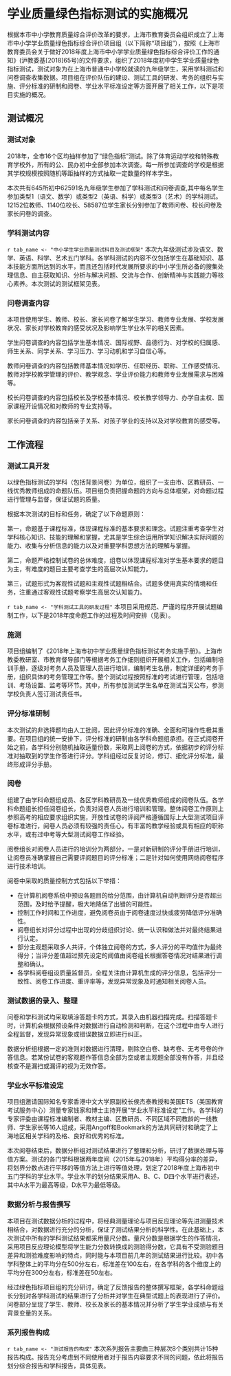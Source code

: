 
<!-- chapter 1 project summary -->

\mytext

# 学业质量绿色指标测试的实施概况

根据本市中小学教育质量综合评价改革的要求，上海市教育委员会组织成立了上海市中小学学业质量绿色指标综合评价项目组（以下简称“项目组”），按照《上海市教育委员会关于做好2018年度上海市中小学学业质量绿色指标综合评价工作的通知》(沪教委基[2018]65号)的文件要求，组织了2018年度初中学生学业质量绿色指标测试，测试对象为在上海市普通中小学校就读的九年级学生，采用学科测试和问卷调查收集数据。项目组在评价队伍的建设、测试工具的研发、考务的组织与实施、评分标准的研制和阅卷、学业水平标准设定等方面开展了相关工作，以下是项目实施的概况。

## 测试概况

### 测试对象

2018年，全市16个区均抽样参加了“绿色指标”测试。除了体育运动学校和特殊教育学校外，所有的公、民办初中全部参加本次调查。每一所参加调查的学校是根据其学校规模按照随机等距抽样的方式抽取一定数量的样本学生。

本次共有645所初中62591名九年级学生参加了学科测试和问卷调查,其中每名学生参加类型1（语文、数学）或类型2（英语、科学）或类型3（艺术）的学科测试。12152位教师、1140位校长、58587位学生家长分别参加了教师问卷、校长问卷及家长问卷的调查。


### 学科测试内容

`r tab_name <- "中小学生学业质量测试科目及测试框架"`
本次九年级测试涉及语文、数学、英语、科学、艺术五门学科。各学科测试的内容不仅包括学生在基础知识、基本技能方面所达到的水平，而且还包括时代发展所要求的中小学生所必备的搜集处理信息、自主获取知识、分析与解决问题、交流与合作、创新精神与实践能力等核心素养。本次测试的测试框架见表\ref{tab: `r tab_name`}。

\begin{itshape}

\begin{longtable}{|l|l|l|l|l|}
\caption{`r tab_name`} \label{tab: `r tab_name`} \\  \hline

 & \multicolumn{2}{c|}{\mytablehead{内容}} &  \multicolumn{2}{c|}{\mytablehead{能力\footnote{本表格中的科学学科为考查的维度。}}} \\  \hline

\multirow{5}{*}{\mytablehead{语文}}  & \multicolumn{2}{l|}{\makecell{积累与运用}} & \multicolumn{2}{l|}{\makecell[l]{读准字音\\认清字形\\理解词义\\积累和运用常见古诗文\\阅读名著}}  \\  \cline{2-5}
 & \multirow{3}{*}{阅读} & 获取信息 & \multicolumn{2}{l|}{\multirow{2}{*}{\makecell[l]{整体感知\\提取信息\\形成解释\\做出评价}}}  \\ \cline{3-3}
& & 获得文学体验 & \multicolumn{2}{l|}{}  \\ \cline{3-3}
& & 完成任务 & \multicolumn{2}{l|}{}   \\  \cline{2-5}
& \multicolumn{2}{l|}{写作} & \multicolumn{2}{l|}{\makecell[l]{能根据表达的需要，选取恰当的作文材料\\能有条理地安排文章的结构\\能具体明确、文从字顺地表达自己的意思}} \\  \hline

\multirow{2}{*}{\mytablehead{数学}} & \multicolumn{2}{l|}{\multirow{2}{*}{\makecell[l]{数与代数\\图形与几何\\函数与概率统计初步}}} & 过程分量 & \makecell[l]{辨识\\调用\\反思\\聚合} \\  \cline{4-5}
&  \multicolumn{2}{l|}{}  & 方法分量 & \makecell[l]{运算求解\\
推理论证\\空间想象\\数学表达\\数据处理\\数学建模} \\ \hline

英语 & \multicolumn{2}{l|}{\makecell[l]{语音\\词汇\\语法\\话题\\语言功能}} & \multicolumn{2}{l|}{\makecell[l]{听力\\语法词汇\\阅读\\写作}} \\ \hline


科学 & \multicolumn{2}{l|}{\makecell[l]{地球宇宙\\物质科学\\生命科学\\科学探究}} & \multicolumn{2}{l|}{\makecell[l]{科学知识\\科学能力\\科学态度}} \\ \hline

艺术 & \multicolumn{2}{l|}{\makecell[l]{艺术形式\\艺术内容\\艺术风格\\艺术感受\\艺术创作}} & \multicolumn{2}{l|}{\makecell[l]{感知与判断\\理解与分析\\运用与表现}} \\ \hline

\end{longtable}
\end{itshape}


### 问卷调查内容

本项目使用学生、教师、校长、家长问卷了解学生学习、教师专业发展、学校发展状况、家长对学校教育的感受状况及影响学生学业水平的相关因素。

学生问卷调查的内容包括学生基本情况、国际视野、品德行为、对学校的归属感、师生关系、同学关系、学习压力、学习动机和学习自信心等。

教师问卷调查的内容包括教师基本情况如学历、任职经历、职称、工作感受情况、教师对学校教学管理的评价、教学观念、学业评价能力和教师专业发展需求与困难等。

校长问卷调查的内容包括校长及学校基本情况、校长教学领导力、办学自主权、国家课程开设情况和对教师的专业支持等。

家长问卷调查的内容包括亲子关系、对孩子学业的支持以及对学校教育的感受等。


## 工作流程

### 测试工具开发

以绿色指标测试的学科（包括背景问卷）为单位，组织了一支由市、区教研员、一线优秀教师组成的命题队伍。项目组负责把握命题的方向与总体框架，对命题过程进行管理与监督，保证试题的质量。

根据本次测试的目标和任务，确定了以下命题原则：

第一，命题基于课程标准，体现课程标准的基本要求和理念。试题注重考查学生对学科核心知识、技能的理解和掌握，尤其是学生综合运用所学知识解决实际问题的能力、收集与分析信息的能力以及对重要学科思想方法的理解与掌握。

第二，命题严格控制试卷的总体难度，组卷以体现课程标准对学生基本要求的题目为主，有难度的题目主要考查学生的高层次认知能力。

第三，试题形式为客观性试题和主观性试题相结合。试题多使用真实的情境和任务，注重通过客观性试题考察学生高层次认知能力。


`r tab_name <- "学科测试工具的研发过程" `
本项目采用规范、严谨的程序开展试题编制工作，以下是2018年度命题工作的过程及时间安排（见表\ref{tab: `r tab_name`}）。

\begin{itshape}

\begin{longtable}{m{13cm}r}
\caption{`r tab_name`} \label{tab: `r tab_name`} \\ \hline

\multicolumn{1}{c}{\multirow{2}{*}{\mytablehead{测试工具的研发}}} & \mytablehead{时间节点} \\
  & \mytablehead{(2018年)} \\ \hline

绿色指标总项目组正式启动测试工具的研发工作 & 3月16日 \\
各学科命题组研讨各学科测试框架，依据往年测试情况对测试框架进行修订完善  & 3月17-25日 \\
外请专家对各学科命题组提交的学科测试框架进行审议 & 3月26日 \\
各学科命题组依据测试框架研制出用于预测试的三套试卷 & 3月-5月  \\
试题审查专家对三套试卷进行审查并向学科反馈试题审议结果 & 5月21日 \\
学科命题组对试题进行修订  & 5月-6月 \\
项目组赴外省开展100人预测试工作 & 6月29日 \\
各学科命题组组织不少于6名学生参加试题访谈，依据学生反馈意见对试题进行调整与修改 & 7月1-5日 \\
数据分析组根据预测试数据对试题进行分析并撰写分析报告 & 7月-8月 \\
学科命题组依据预测试数据分析结果，对试题进行修订和筛选，组成两套试卷  & 8月27-29日 \\
召开专家审议会议，对各学科测试卷和背景问卷进行评审，各学科命题组根据评审意见对试题进行修订及优化  & 9月25日 \\
各学科命题组依据评审结果对试题进行优化及适应性调整，最终确定正式卷和备用卷 & 9月26-27日 \\

\hline 
\end{longtable}
\end{itshape}

### 施测

项目组编制了《2018年上海市初中学业质量绿色指标测试考务实施手册》。上海市教委教研室、市教育督导部门等根据考务工作细则组织开展相关工作，包括编制培训手册，逐级对考务人员及管理人员进行培训，编制考生名册，制定详细的考务手册，组织具体的考务管理工作等。整个测试过程按照标准的考试进行管理，包括培训、考场设置、监考等环节。其中，所有参加测试学生名单在测试当天公布，参测学校负责人签订测试责任书。

### 评分标准研制

本次测试的非选择题均由人工批阅，因此评分标准的准确、全面和可操作性极其重要。在项目组的统一安排下，评分标准的研制由各学科命题组承担。在正式阅卷开始之前，各学科分别随机抽取适量份数，采取网上阅卷的方式，依据初步的评分标准对抽取到的学生作答进行评分。学科组经过反复讨论，修订、细化评分标准，最终形成评分手册。

### 阅卷

组建了由学科命题组成员、各区学科教研员及一线优秀教师组成的阅卷队伍。各学科命题组长担任阅卷组长，负责对阅卷人员进行培训和管理。整体阅卷工作原则上参照高考的相应要求组织实施，开放性试卷的评阅严格遵循国际上大型测试项目评卷标准进行，阅卷人员必须有较强的责任心，有丰富的教学经验或具有相应的职称水平，或有过中考等大型测试阅卷工作经验。

阅卷组长对阅卷人员进行的培训分为两部分，一是对新研制的评分手册进行培训，让阅卷员准确掌握自己需要评阅题目的评分标准；二是针对如何使用网络阅卷程序进行技术培训。

阅卷中采取的质量控制方式包括以下举措：

- 在计算机阅卷系统中预设各题目的给分范围，由计算机自动判断评分是否超出范围，及时给予提醒，极大地降低了出错的可能性。
- 控制工作时间和工作进度，避免阅卷员由于阅卷速度过快或疲劳降低评分准确性。
- 阅卷组长对评分过程中出现的分歧组织讨论、统一认识和做法并对最终结果进行认定。
- 部分主观题采取多人共评，个体独立阅卷的方式，多人评分的平均值作为最终得分；当评分差值超过预先设定的阈值由阅卷组长根据答卷情况对结果进行调整和确认。
- 各学科阅卷组设质量监督员，全程关注由计算机生成的评分信息，包括评分一致性、阅卷工作进度、重评率等，发现异常现象及时通知相关阅卷人员。


### 测试数据的录入、整理

问卷和学科测试均采取填涂答题卡的方式，其录入由机器扫描完成。扫描答题卡时，计算机会根据预设条件对数据进行自动检测和判断，在这个过程中由专人进行全程监督，发现异常现象或错误数据立即进行纠正。

数据分析组根据一定的准则对数据进行清理，剔除空白卷、缺考卷、无考号卷的作答信息。若某份试卷的客观题作答信息全部为空或者主观题全部没有作答，并且经核查不是漏扫或漏评的视为无效作答。


### 学业水平标准设定

项目组邀请国际知名专家香港中文大学原副校长侯杰泰教授和美国ETS（美国教育考试服务中心）测量专家钱家和博士主持开展“学业水平标准设定”工作。各学科的专家评委由课程标准编制者、教材主编、区教研员、不同区域不同教龄的一线教师、学生家长等16人组成，采用Angoff和Bookmark的方法共同研讨和确定了上海地区相关学科的及格、良好和优秀的标准。

本次阅卷结束后，数据分析组对测试结果进行了整理和分析，研讨了数据处理与等值方案。测试的各门学科根据两年度间（2015年与2018年）平均得分率的差异，将划界分数点进行平移的等值方法上进行等值处理，划定了2018年度上海市初中五门学科的学业水平。学业水平的划分结果采用A、B、C、D四个水平进行表述，其中A水平为最高等级，D水平为最低等级。


### 数据分析与报告撰写

本项目在测试数据分析的过程中，将经典测量理论与项目反应理论等先进测量技术相结合，对数据进行充分的分析，保证了测试结果分析的科学性。在此基础上，本次测试中所有的学科测试结果都采用量尺分数。量尺分数是根据学生的作答情况，采用项目反应理论模型将学生能力分数转换成的测验得分数，它具有不受测验题目差异和测验难度影响的特点，同时能与本项目前几年的测试结果进行比较。初中各学科整体上的平均分在500分左右，标准差在100左右，在各学科的各个维度上的平均分在300分左右，标准差在50左右。

经过绿色指标项目组的充分研讨，确定了反馈报告的整体撰写框架，各学科命题组长分别对各学科测试的结果进行了分析并对学生在典型试题上的表现进行了评价。问卷部分呈现了学生、教师、校长及家长的基本情况并分析了学生学业成绩与有关背景变量的关系。


### 系列报告构成

`r tab_name <- "测试报告的构成" `
本次系列报告主要由三种层次8个类别共计15种报告构成。报告充分考虑到不同使用者对于报告内容要求不同的问题，依此将报告划分综合报告和学科报告，具体见表\ref{tab: `r tab_name`}。

\begin{table}[H]
\centering

\caption{`r tab_name`} \label{tab: `r tab_name`}
\itshape

\begin{tabularx}{\textwidth}{|r|c|c|c|X|}

\hline
 \multicolumn{1}{|c|}{\multirow{2}{*}{\mytablehead{名称}}}  &  \multicolumn{3}{c|}{\mytablehead{报告层次}} &  \multicolumn{1}{c|}{\multirow{2}{*}{\mytablehead{对象}}}\\  \cline{2-4}
     &   \mytablehead{市级}  & \mytablehead{区级} & \mytablehead{学校} &  \\      \hline

绿色指标基础数据报告 & √  & √ & & \multirow{2}{*}{教育决策者、教科研人员等} \\ \cline{1-4}
绿色指标指数报告 & √  & √ & &  \\ \hline
绿色指标学校报告 &   &  & √ & 校长、教师等 \\ \hline
初中语文学科报告 & √  & √ & & \multirow{5}{*}{学科教研员、教师等} \\ \cline{1-4}
初中数学学科报告 & √  & √ & &  \\  \cline{1-4}
初中英语学科报告 & √  & √ & &  \\  \cline{1-4}
初中科学学科报告 & √  & √ & &  \\  \cline{1-4}
初中艺术学科报告 & √  & √ & &  \\  \hline

\end{tabularx}
\end{table}

<!-- end of chapter 1 project summary -->
